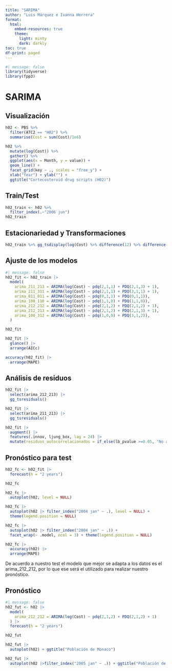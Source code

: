 ```yaml
---
title: "SARIMA"
author: "Luis Márquez e Ivanna Herrera"
format:
  html:
    embed-resources: true
    theme:
      light: minty
      dark: darkly
toc: true
df-print: paged
---
```


```r
#| message: false
library(tidyverse)
library(fpp3)
```

# SARIMA

## Visualización

```r
h02 <- PBS %>%
  filter(ATC2 == "H02") %>%
  summarise(Cost = sum(Cost)/1e6)
```

```r
h02 %>%
  mutate(log(Cost)) %>%
  gather() %>%
  ggplot(aes(x = Month, y = value)) +
  geom_line() +
  facet_grid(key ~ ., scales = "free_y") +
  xlab("Year") + ylab("") +
  ggtitle("Cortecosteroid drug scripts (H02)")
```

## Train/Test
```r
h02_train <- h02 %>% 
  filter_index(.~"2006 jun")
h02_train
```

## Estacionariedad y Transformaciones

```r
h02_train %>% gg_tsdisplay(log(Cost) %>% difference(12) %>% difference(), plot_type='partial', lag_max = 48)

```

## Ajuste de los modelos

```r
#| message: false
h02_fit <- h02_train |> 
  model(
    arima_211_213 = ARIMA(log(Cost) ~ pdq(2,1,1) + PDQ(2,1,3) + 1),
    arima_211_311 = ARIMA(log(Cost) ~ pdq(2,1,1) + PDQ(3,1,1) + 1),
    arima_011_011 = ARIMA(log(Cost) ~ pdq(0,1,1) + PDQ(0,1,1)),
    arima_100_110 = ARIMA(log(Cost) ~ pdq(1,1,0) + PDQ(1,1,0)),
    arima_212_212 = ARIMA(log(Cost) ~ pdq(2,1,2) + PDQ(2,1,2) + 1),
    arima_212_213 = ARIMA(log(Cost) ~ pdq(2,1,2) + PDQ(2,1,3) + 1),
    arima_100_312 = ARIMA(log(Cost) ~ pdq(1,0,0) + PDQ(3,1,2)),
  )

h02_fit
```

```r
h02_fit |> 
  glance() |> 
  arrange(AICc)
```


```r
accuracy(h02_fit) |> 
  arrange(MAPE)
```

## Análisis de residuos

```r
h02_fit |> 
  select(arima_212_213) |> 
  gg_tsresiduals()

h02_fit |> 
  select(arima_211_213) |> 
  gg_tsresiduals()
```

```r
h02_fit |> 
  augment() |> 
  features(.innov, ljung_box, lag = 24) |> 
  mutate(residuos_autocorrelacionados = if_else(lb_pvalue >=0.05, "No autocorrelación", "Autocorrelacionados"))
```

## Pronóstico para test

```r
h02_fc <- h02_fit |> 
  forecast(h = "2 years")

h02_fc

h02_fc |> 
  autoplot(h02, level = NULL)

h02_fc |> 
  autoplot(h02 |> filter_index("2004 jan" ~ .), level = NULL) + 
  theme(legend.position = NULL)

h02_fc |> 
  autoplot(h02 |> filter_index("2004 jan" ~ .)) + 
  facet_wrap(~ .model, ncol = 3) + theme(legend.position = NULL)

h02_fc |> 
  accuracy(h02) |> 
  arrange(MAPE)
```

De acuerdo a nuestro test el modelo que mejor se adapta a los datos es el arima_212_212, por lo que ese será el utilizado para realizar nuestro pronóstico.

## Pronóstico

```r
#| message: false
h02_fut <- h02 |> 
  model(
    arima_212_212 = ARIMA(log(Cost) ~ pdq(2,1,2) + PDQ(2,1,2) + 1)
  ) |> 
  forecast(h = "2 years")

h02_fut

h02_fut |> 
  autoplot(h02) + ggtitle("Población de Monaco")

h02_fut |> 
  autoplot(h02 |>filter_index("2005 jan" ~ .)) + ggtitle("Población de Monaco")
```

